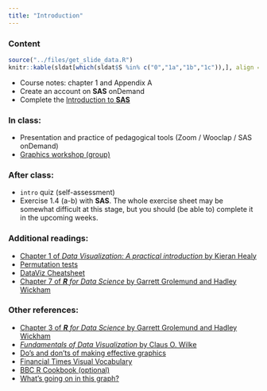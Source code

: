```yaml
---
title: "Introduction"
---
```



### Content

 
```r
source("../files/get_slide_data.R")
knitr::kable(sldat[which(sldat$S %in% c("0","1a","1b","1c")),], align = "llccccc", row.names = FALSE)
```

- Course notes: chapter 1 and Appendix A
- Create an account on **SAS** onDemand 
- Complete the [Introduction to **SAS**](content/sas.html)

### In class:

- Presentation and practice of pedagogical tools (Zoom / Wooclap / SAS onDemand)
- [Graphics workshop (group)](https://github.com/lbelzile/statmod/raw/main/files/workshop/graphics.zip)

### After class:

- `intro` quiz (self-assessment)
- Exercise 1.4 (a-b) with **SAS**. The whole exercise sheet may be somewhat difficult at this stage, but you should (be able to) complete it in the upcoming weeks.

### Additional readings:

- [Chapter 1 of *Data Visualization: A practical introduction* by Kieran Healy](https://socviz.co/lookatdata.html#lookatdata)
- [Permutation tests](https://www.jwilber.me/permutationtest/)
- [DataViz Cheatsheet](https://policyviz.com/2018/08/07/dataviz-cheatsheet/)
- [Chapter 7 of _**R** for Data Science_ by Garrett Grolemund and Hadley Wickham](https://r4ds.had.co.nz/)

### Other references:

- [Chapter 3 of _**R** for Data Science_ by Garrett Grolemund and Hadley Wickham](https://r4ds.had.co.nz/)
- [*Fundamentals of Data Visualization* by Claus O. Wilke](https://clauswilke.com/dataviz/)
- [Do's and don'ts of making effective graphics](https://stat545.com/effective-graphs.html)
- [Financial Times Visual Vocabulary](https://github.com/ft-interactive/chart-doctor/tree/main/visual-vocabulary)
- [BBC R Cookbook (optional)](https://bbc.github.io/rcookbook/)
- [What's going on in this graph?](https://www.nytimes.com/2020/06/10/learning/over-60-new-york-times-graphs-for-students-to-analyze.html)
